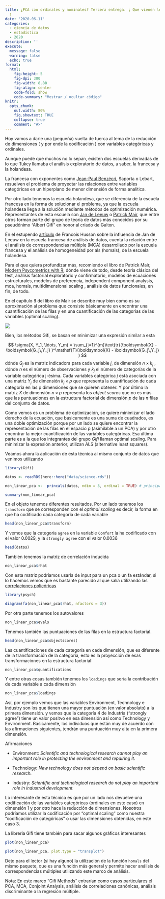 ```yaml
---
title: ¿PCA con ordinales y nominales? Tercera entrega. ¡ Que vienen los holandeses
  !
date: '2020-06-11'
categories:
  - ciencia de datos
  - estadística
  - 2020
description: ''
execute: 
  message: false
  warning: false
  echo: true
format: 
  html: 
    fig-height: 5
    fig-dpi: 300
    fig-width: 8.88
    fig-align: center
    code-fold: show
    code-summary: "Mostrar / ocultar código"
knitr:
  opts_chunk:
    out.width: 80%
    fig.showtext: TRUE
    collapse: true
    comment: "#>" 
---
```


Hoy vamos a darle una (pequeña) vuelta de tuerca al tema de la reducción de dimensiones ( y por ende la codificación ) con variables categóricas y ordinales.

Aunque puede que muchos no lo sepan, existen dos escuelas derivadas de lo que Tukey llamaba el análisis exploratorio de datos, a saber, la francesa y la holandesa.

La francesa con exponentes como [Jean-Paul Benzécri](https://en.wikipedia.org/wiki/Jean-Paul_Benz%C3%A9cri), Saporta o Lebart, resuelven el problema de proyectar las relaciones entre variables categóricas en un hiperplano de menor dimensión de forma analítica. 

Por otro lado tenemos la escuela holandesa, que se diferencia de la escuela francesa en la forma de solucionar el problema, ya que la escuela holandesa llega a la solución mediante métodos de optimización numérica. Representantes de esta escuela son [Jan de Leeuw](https://en.wikipedia.org/wiki/Jan_de_Leeuw) o [Patrick Mair](https://psychology.fas.harvard.edu/people/patrick-mair), que entre otros forman parte del grupo de teoría de datos más conocidos por su pseudónimo "Albert Gifi" en honor al criado de Galton. 


En el estupendo [artículo](https://www.jstatsoft.org/article/view/v073i06) de Francois Husson sobre la influencia de Jan de Leeuw en la escuela francesa de análisis de datos, cuenta la relación entre el análisis de correspondencias múltiple (MCA) desarrollado por la escuela francesa y el análisis de homogeneidad por als (homals), de la escuela holandesa. 

Para el que quiera profundizar más, recomiendo el libro de Patrick Mair, [Modern Psycometrics with R](https://www.springer.com/gp/book/9783319931753),  dónde viene de todo, desde teoría clásica del test, análisis factorial exploratorio y confirmatorio, modelos de ecuaciones estructurales, modelos de preferencia, independent component analysis, mca, homals,  multidimensional scaling , análisis de datos funcionales, en fin, de todo. 

En el capítulo 8 del libro de Mair se describe muy bien como es su aproximación al problema que consiste básicamente en encontrar una cuantificación de las filas y en una cuantificación de las categorías de las variables (optimal scaling). 

![](measurement_level.png)

Bien, los métodos Gifi, se basan en minimizar una expresión similar a esta

$$ \sigma(X, Y_1, \ldots, Y_m) = \sum_{j=1}^{m}\text{tr}(\boldsymbol{X} - \boldsymbol{G_j\,Y_j} )^\mathsf{T}(\boldsymbol{X} - \boldsymbol{G_j\,Y_j} ) $$
dónde $G_j$ es la matriz indicadora para cada variable $j$, de dimensión $n\times k_j$ , dónde $n$ es el número de observaciones y $k_j$ el número de categorías de la variable categórica j-ésima. Cada variables categórica $j$ está asociada con una matriz $Y_j$ de dimensión $k_j\times p$ que representa la cuantificación de cada categoría en las p dimensiones que se quieren obtener. Y por último la matriz $X$ de dimensión $n\times p$ representa los *object scores*  que no es más que las puntuaciones en la estructura factorial de dimensión $p$ de las $n$ filas del conjunto de datos.

Como vemos es un problema de optimización, se quiere minimizar el lado derecho de la ecuación, que  básicamente es una suma de cuadrados, es una doble optimización porque por un lado se quiere encontrar la representación de las filas en el espacio p (asimilable a un PCA) y por otro encontrar la mejor cuantificación de las variables categóricas. Esa última parte es a la que los integrantes del grupo *Gifi*  llaman optimal scaling.  Para minimizar la expresión anterior, utilizan ALS (alternative least squares). 

Veamos ahora la aplicación de esta técnica al mismo conjunto de datos que venimos utilizando

```r
library(Gifi)

datos <- readRDS(here::here("data/science.rds"))
```

```r
non_linear_pca <-  princals(datos, ndim = 3, ordinal = TRUE) # principal components analisys, with als
```
```r
summary(non_linear_pca)
```

En el objeto tenemos diferentes resultados. Por un lado tenemos los `transform` que se corresponden con el *optimal scaling* es decir, la forma en que ha codificado cada categoría de cada variable

```r
head(non_linear_pca$transform)
```

Y vemos que la categoría `agree` en la variable `Comfort` la ha codificado con el valor 0.0029, y la `strongly agree` con el valor 0.0036

```r
head(datos)
```

También tenemos la matriz de correlación inducida 

```r
non_linear_pca$rhat
```


Con esta matriz podríamos usarla de input para un pca o un fa estándar, si lo hacemos vemos que es bastante parecido al que salía utilizando las [correlaciones policóricas](https://muestrear-no-es-pecado.netlify.app/2020/06/02/pca-con-ordinales/) 

```r
library(psych)

diagram(fa(non_linear_pca$rhat, nfactors = 3))
```

Por otra parte tenemos los autovalores 

```r
non_linear_pca$evals
```

Tenemos también las puntuaciones de las filas en la estructura factorial.

```r
head(non_linear_pca$objectscores)
```

Las cuantificaciones de cada categoría en cada dimensión, que es diferente de la transformación de la categoría, esto es la proyección de esas transformaciones en la estructura factorial

```r
non_linear_pca$quantifications
```

Y entre otras cosas también tenemos los `loadings` que sería la contribución de cada variable a cada dimensión

```r
non_linear_pca$loadings
```

Así, por ejemplo vemos que las variables Environment, Technology e Industry son los que tienen una mayor puntuación (en valor absoluto) a la primera dimensión. y vemos que la categoría 4 de Industria ("strongly agree") tiene un valor positvo en esa dimensión así como Technology y Environment. Básicamente, los individuos que están muy de acuerdo con las afirmaciones siguientes, tendrán una puntuación muy alta en la primera dimensión.

Afirmaciones

* Environment: _Scientific and technological research cannot play an important role in protecting the environment and repairing it._

* Technology: _New technology does not depend on basic scientific research._

* Industry: _Scientific and technological research do not play an important role in industrial development._

Lo interesante de esta técnica es que por un lado nos devuelve una codificación de las variables categóricas (ordinales en este caso) en dimensión 1 y por otro hace la reducción de dimensiones. Nosotros podríamos utilizar la codificación por "optimal scaling" como nuestra "codificación de categóricas" o usar las dimensiones obtenidas, en este caso 3. 


La libreria Gifi tiene también para sacar algunos gráficos interesantes

```r
plot(non_linear_pca)
```


```r
plot(non_linear_pca, plot.type = "transplot")
```

Dejo para el lector (si hay alguno) la utilización de la función `homals` del mismo paquete, que es una función más general y permite hacer análisis de correspondencias múltiples utilizando este marco de análisis. 

Nota: En este marco "Gifi Methods" entrarían como casos particulares el PCA, MCA, Conjoint Analysis, análisis de correlaciones canónicas, análisis discriminante o la regresión múltiple. 


